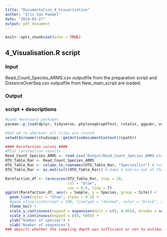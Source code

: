 ```yaml
---
title: "Documentation_4_Visualisation"
author: "Iris Van Paemel"
date: "2024-05-27"
output: pdf_document
---
```


```r
knitr::opts_chunk$set(echo = TRUE)
```

## 4_Visualisation.R script

### Input
Read_Count_Species_ARMS.csv outputfile from the preparation script and DistanceOverSea.csv outputfile from New_main_script are loaded.

### Output


### script + descriptions


```r
#Load necessary packages
pacman::p_load(dplyr, tidyverse, phyloseqGraphTest, rstatix, ggpubr, vegan, ggplot2)

```


```r
#Set wd to wherever all files are stored
setwd(dirname(rstudioapi::getActiveDocumentContext()$path))

#### Rarefaction curves ####
#Plot rarefaction results
Read_Count_Species_ARMS <- read.csv("Output/Read_Count_Species_ARMS.csv")
OTU_Table_Rar <- Read_Count_Species_ARMS
OTU_Table_Rar <- column_to_rownames(OTU_Table_Rar, "Specieslist") # turn around the dataframe
OTU_Table_Rar <- as.matrix(t(OTU_Table_Rar)) # make a matrix out of the dataframe

Rarefaction_df <- rarecurve(OTU_Table_Rar, step = 20,
                            col = "blue", 
                            cex = 0.6, tidy = T)
ggplot(Rarefaction_df, aes(x = Sample, y = Species, group = Site)) +
  geom_line(color = "blue", alpha = 0.5) + 
  #geom_vline(xintercept = 100, linetype = "dashed", color = "black", alpha = 0.6, size = 0.6) +
  theme_bw() +
  scale_y_continuous(expand = expansion(mult = c(0, 0.05)), breaks = seq(0, 80, 20)) +
  scale_x_continuous(expand = c(0, 500)) +
  ylab("Number of species") +
  xlab("Number of sequences")
### depicts whether the sampling depth was sufficient or not to estimate the diversity

```



